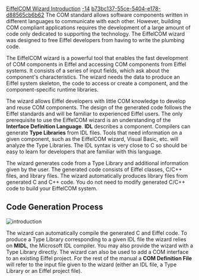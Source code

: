 [[Property:title|EiffelCOM Wizard Introduction]]
[[Property:weight|-14]]
[[Property:uuid|b73bc137-55ce-5404-e178-d88565cb6b62]]
The COM standard allows software components written in different languages to communicate with each other. However, building COM compliant applications requires the development of a large amount of code only dedicated to supporting the technology. The EiffelCOM wizard was designed to free Eiffel developers from having to write the plumbing code. 

The EiffelCOM wizard is a powerful tool that enables the fast development of COM components in Eiffel and accessing COM components from Eiffel systems. It consists of a series of input fields, which ask about the component's characteristics. The wizard needs the data to produce an Eiffel system skeleton, the code to access or create a component, and the component-specific runtime libraries. 

The wizard allows Eiffel developers with little COM knowledge to develop and reuse COM components. The design of the generated code follows the Eiffel standards and will be familiar to experienced Eiffel users. The only prerequisite to use the EiffelCOM wizard is an understanding of the '''Interface Definition Language'''. '''IDL''' describes a component. Compilers can generate '''Type Libraries''' from IDL files. Tools that need information on a given component, such as the EiffelCOM wizard, Visual Basic, etc. will analyze the Type Libraries. The IDL syntax is very close to C so should be easy to learn for developers that are familiar with this language. 

The wizard generates code from a Type Library and additional information given by the user. The generated code consists of Eiffel classes, C/C++ files, and library files. The wizard automatically produces library files from generated C and C++ code. You do not need to modify generated C/C++ code to build your EiffelCOM system. 

==Code Generation Process==
 [[Image:introduction]]  
The wizard can automatically compile the generated C and Eiffel code. To produce a Type Library corresponding to a given IDL file the wizard relies on '''MIDL''', the Microsoft IDL compiler. You may also provide the wizard with a Type Library directly. The wizard can also be used to add a COM interface to an existing Eiffel project. For the rest of the manual a '''COM Definition File''' will refer to the input file given to the wizard (either an IDL file, a Type Library or an Eiffel project file). 

{{seealso|[[EiffelCOM Wizard Guided Tour|Guided Tour]] , [[EiffelCOM Wizard Reference|EiffelCOM wizard reference]]  }}




